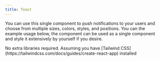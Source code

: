 ```yaml
---
title: Toast
---
```


You can use this single component to push notifications to your users and choose from multiple sizes, colors, styles, and positions. You can the example usage below, the component can be used as a single component and style it extensively by yourself if you desire.



<Tabs>
  <TabItem label="Dependencies">
    No extra libraries required. Assuming you have [Tailwind
    CSS](https://tailwindcss.com/docs/guides/create-react-app) installed
  </TabItem>
  <TabItem label="Usage">
    <Code code={toastApp} lang="jsx" title="App.jsx" />
  </TabItem>
  <TabItem label="Component">
    <Code code={toast} lang="jsx" title="toast.jsx" />
  </TabItem>
</Tabs>
